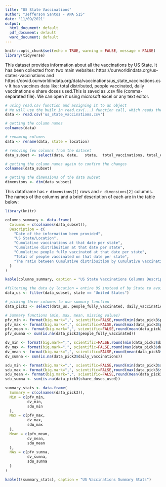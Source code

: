 ```yaml
---
title: "US State Vaccinations"
author: "Jefferson Santos - ANA 515"
date: '11/09/2021'
output:
  html_document: default
  pdf_document: default
  word_document: default
---
```


```r
knitr::opts_chunk$set(echo = TRUE, warning = FALSE, message = FALSE)
library(tidyverse)
```

This dataset provides information about all the vaccinations by US State. 
It has been collected from two main websites: https://ourworldindata.org/us-states-vaccinations and https://covid.ourworldindata.org/data/vaccinations/us_state_vaccinations.csv
It has vaccines data like: total distributed, people vaccinated, daily vaccinations e share doses used.This is saved as .csv file (comma-separated file). We can open it using microsoft excel or any text editor.

```r
# using read.csv function and assigning it to an object
# We will use the built in read.csv(...) function call, which reads the data in as a data frame, and assign the data frame to a variable (using <-) so that it is stored in R’s memory.
data <- read.csv('us_state_vaccinations.csv')
```

```r
# getting the column names
colnames(data)
```

```r
# renaming columns
data <- rename(data, state = location)
```

```r
# removing few columns from the dataset
data_subset <- select(data, date,	state,	total_vaccinations, total_distributed, people_fully_vaccinated, daily_vaccinations, share_doses_used)
```

```r
# getting the column names again to confirm the changes
colnames(data_subset)
```

```r
# getting the dimensions of the data subset
dimensions <- dim(data_subset)
```

This dataframe has `r dimensions[1]` rows and `r dimensions[2]` columns. The names of the columns and a brief description of each are in the table below:

```r
library(knitr)

columns_summary <- data.frame(
  Columns = c(colnames(data_subset)),
  Description = c(
    "Date of the information been provided",
    "US State/Location",
    "Cumulative vaccinations at that date per state",
    "Cumulative distribuition at that date per state",
    "Cumulative people fully vaccinated at that date per state",
    "Total of people vaccinated on that date per state",
    "The ratio between Cumulative distribuition by Cumulative vaccinations"
  )
)

kable(columns_summary, caption = "US State Vaccinations Columns Description")
```

```r
#filtering the data by location = entire US instead of by State to avoid an incorret summary below
data_us <- filter(data_subset, state == "United States")

# picking three columns to use summary function
data_pick3 <- select(data_us, people_fully_vaccinated, daily_vaccinations, share_doses_used)

# Summary functions (min, max, mean, missing values)
pfv_min <- format(big.mark=",", scientific=FALSE,round(min(data_pick3$people_fully_vaccinated, na.rm=TRUE),2), nsmall = 2)
pfv_max <- format(big.mark=",", scientific=FALSE,round(max(data_pick3$people_fully_vaccinated, na.rm=TRUE),2), nsmall = 2)
pfv_mean <- format(big.mark=",", scientific=FALSE,round(mean(data_pick3$people_fully_vaccinated, na.rm=TRUE),2), nsmall = 2)
pfv_sumna <- sum(is.na(data_pick3$people_fully_vaccinated))

dv_min <- format(big.mark=",", scientific=FALSE,round(min(data_pick3$daily_vaccinations, na.rm=TRUE),2), nsmall = 2)
dv_max <- format(big.mark=",", scientific=FALSE,round(max(data_pick3$daily_vaccinations, na.rm=TRUE),2), nsmall = 2)
dv_mean <- format(big.mark=",", scientific=FALSE,round(mean(data_pick3$daily_vaccinations, na.rm=TRUE),2), nsmall = 2)
dv_sumna <- sum(is.na(data_pick3$daily_vaccinations))

sdu_min <- format(big.mark=",", scientific=FALSE,round(min(data_pick3$share_doses_used, na.rm=TRUE),2), nsmall = 2)
sdu_max <- format(big.mark=",", scientific=FALSE,round(max(data_pick3$share_doses_used, na.rm=TRUE),2), nsmall = 2)
sdu_mean <- format(big.mark=",", scientific=FALSE,round(mean(data_pick3$share_doses_used, na.rm=TRUE),2), nsmall = 2)
sdu_sumna <- sum(is.na(data_pick3$share_doses_used))
```

```r
summary_stats <- data.frame(
  Summary = c(colnames(data_pick3)),
  Min = c(pfv_min,
          dv_min,
          sdu_min
  ),
  Max = c(pfv_max,
          dv_max,
          sdu_max
  ),
  Mean = c(pfv_mean,
          dv_mean,
          sdu_mean
  ),
  NAs = c(pfv_sumna,
          dv_sumna,
          sdu_sumna
  )
)

kable(t(summary_stats), caption = "US Vaccinations Summary Stats")
```
